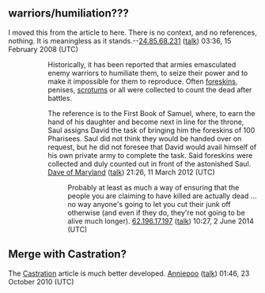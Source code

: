 <article id="1589376" title=Talk:Emasculation>
	<talkpage id="1589376" title="Talk:Emasculation">
{{WikiProject Gender studies|class=stub|importance= |needs-infobox=yes |needs-photo=yes}}


== warriors/humiliation??? ==

I moved this from the article to here.  There is no context, and no references, nothing.  It is meaningless as it stands.--[[Special:Contributions/24.85.68.231|24.85.68.231]] ([[User talk:24.85.68.231|talk]]) 03:36, 15 February 2008 (UTC)

::Historically, it has been reported that armies emasculated enemy warriors to humiliate them, to seize their power and to make it impossible for them to reproduce. Often [[foreskin]]s, penises, [[scrotum]]s or all were collected to count the dead after battles.

:::The reference is to the First Book of Samuel, where, to earn the hand of his daughter and become next in line for the throne, Saul assigns David the task of bringing him the foreskins of 100 Pharisees.  Saul did not think they would be handed over on request, but he did not foresee that David would avail himself of his own private army to complete the task.  Said foreskins were collected and duly counted out in front of the astonished Saul.  [[User:Dave of Maryland|Dave of Maryland]] ([[User talk:Dave of Maryland|talk]]) 21:26, 11 March 2012 (UTC)
:::: Probably at least as much a way of ensuring that the people you are claiming to have killed are actually dead ... no way anyone's going to let you cut their junk off otherwise (and even if they do, they're not going to be alive much longer). [[Special:Contributions/62.196.17.197|62.196.17.197]] ([[User talk:62.196.17.197|talk]]) 10:27, 2 June 2014 (UTC)

== Merge with Castration? ==

The [[Castration]] article is much better developed.
[[User:Anniepoo|Anniepoo]] ([[User talk:Anniepoo|talk]]) 01:46, 23 October 2010 (UTC)
	</talkpage>
</article>
